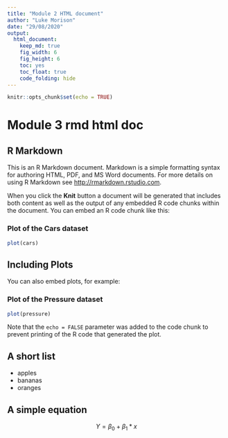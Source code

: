 ```yaml
---
title: "Module 2 HTML document"
author: "Luke Morison"
date: "29/08/2020"
output: 
  html_document: 
    keep_md: true
    fig_width: 6
    fig_height: 6
    toc: yes
    toc_float: true
    code_folding: hide
---
```


```r
knitr::opts_chunk$set(echo = TRUE)
```

# Module 3 rmd html doc

## R Markdown {#nextsteps .emphasized}

This is an R Markdown document. Markdown is a simple formatting syntax for authoring HTML, PDF, and MS Word documents. For more details on using R Markdown see <http://rmarkdown.rstudio.com>.

When you click the **Knit** button a document will be generated that includes both content as well as the output of any embedded R code chunks within the document. You can embed an R code chunk like this:

### Plot of the Cars dataset

```r
plot(cars)
```

## Including Plots

You can also embed plots, for example:

### Plot of the Pressure dataset

```r
plot(pressure)
```

Note that the `echo = FALSE` parameter was added to the code chunk to prevent printing of the R code that generated the plot.


## A short list

* apples
* bananas
* oranges

## A simple equation

$$ Y = \beta_0 + \beta_1*x $$